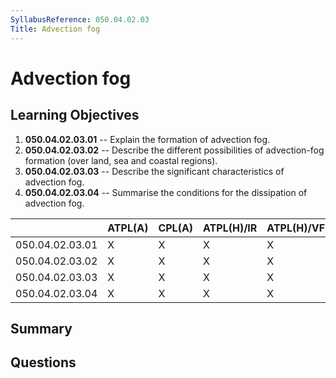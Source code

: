 ```yaml
---
SyllabusReference: 050.04.02.03
Title: Advection fog
---
```


# Advection fog

## Learning Objectives

1. **050.04.02.03.01** -- Explain the formation of advection fog.
2. **050.04.02.03.02** -- Describe the different possibilities of advection-fog
   formation (over land, sea and coastal regions).
3. **050.04.02.03.03** -- Describe the significant characteristics of advection
   fog.
4. **050.04.02.03.04** -- Summarise the conditions for the dissipation of
   advection fog.

|                 | ATPL(A) | CPL(A) | ATPL(H)/IR | ATPL(H)/VFR | CPL(H) | IR  | CBIR(A) |
| --------------- | ------- | ------ | ---------- | ----------- | ------ | --- | ------- |
| 050.04.02.03.01 | X       | X      | X          | X           | X      | X   | X       |
| 050.04.02.03.02 | X       | X      | X          | X           | X      | X   | X       |
| 050.04.02.03.03 | X       | X      | X          | X           | X      | X   | X       |
| 050.04.02.03.04 | X       | X      | X          | X           | X      | X   | X       |

## Summary

## Questions
